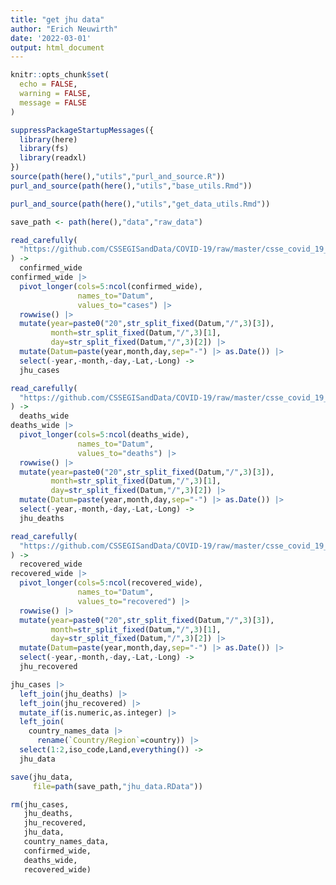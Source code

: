 ```yaml
---
title: "get jhu data"
author: "Erich Neuwirth"
date: '2022-03-01'
output: html_document
---
```





```r
knitr::opts_chunk$set(
  echo = FALSE,
  warning = FALSE,
  message = FALSE
) 
```

```r
suppressPackageStartupMessages({
  library(here)
  library(fs)
  library(readxl)
})  
source(path(here(),"utils","purl_and_source.R"))
purl_and_source(path(here(),"utils","base_utils.Rmd"))
```

```r
purl_and_source(path(here(),"utils","get_data_utils.Rmd"))
```

```r
save_path <- path(here(),"data","raw_data")
```


```r
read_carefully(
  "https://github.com/CSSEGISandData/COVID-19/raw/master/csse_covid_19_data/csse_covid_19_time_series/time_series_covid19_confirmed_global.csv"
) ->
  confirmed_wide
confirmed_wide |> 
  pivot_longer(cols=5:ncol(confirmed_wide),
               names_to="Datum",
               values_to="cases") |>
  rowwise() |>
  mutate(year=paste0("20",str_split_fixed(Datum,"/",3)[3]),
         month=str_split_fixed(Datum,"/",3)[1],
         day=str_split_fixed(Datum,"/",3)[2]) |>
  mutate(Datum=paste(year,month,day,sep="-") |> as.Date()) |>
  select(-year,-month,-day,-Lat,-Long) ->
  jhu_cases
```

```r
read_carefully(
  "https://github.com/CSSEGISandData/COVID-19/raw/master/csse_covid_19_data/csse_covid_19_time_series/time_series_covid19_deaths_global.csv"
) ->
  deaths_wide
deaths_wide |> 
  pivot_longer(cols=5:ncol(deaths_wide),
               names_to="Datum",
               values_to="deaths") |>
  rowwise() |>
  mutate(year=paste0("20",str_split_fixed(Datum,"/",3)[3]),
         month=str_split_fixed(Datum,"/",3)[1],
         day=str_split_fixed(Datum,"/",3)[2]) |>
  mutate(Datum=paste(year,month,day,sep="-") |> as.Date()) |>
  select(-year,-month,-day,-Lat,-Long) ->
  jhu_deaths
```


```r
read_carefully(
  "https://github.com/CSSEGISandData/COVID-19/raw/master/csse_covid_19_data/csse_covid_19_time_series/time_series_covid19_recovered_global.csv"
) ->
  recovered_wide
recovered_wide |> 
  pivot_longer(cols=5:ncol(recovered_wide),
               names_to="Datum",
               values_to="recovered") |>
  rowwise() |>
  mutate(year=paste0("20",str_split_fixed(Datum,"/",3)[3]),
         month=str_split_fixed(Datum,"/",3)[1],
         day=str_split_fixed(Datum,"/",3)[2]) |>
  mutate(Datum=paste(year,month,day,sep="-") |> as.Date()) |>
  select(-year,-month,-day,-Lat,-Long) ->
  jhu_recovered
```


```r
jhu_cases |>
  left_join(jhu_deaths) |>
  left_join(jhu_recovered) |>
  mutate_if(is.numeric,as.integer) |>
  left_join(
    country_names_data |>
      rename(`Country/Region`=country)) |>
  select(1:2,iso_code,Land,everything()) ->
  jhu_data 
```

```r
save(jhu_data,
     file=path(save_path,"jhu_data.RData"))
```

```r
rm(jhu_cases,
   jhu_deaths,
   jhu_recovered,
   jhu_data,
   country_names_data,
   confirmed_wide,
   deaths_wide,
   recovered_wide)
```

